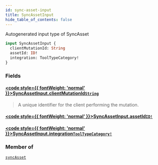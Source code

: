 ```yaml
---
id: sync-asset-input
title: SyncAssetInput
hide_table_of_contents: false
---
```








Autogenerated input type of SyncAsset

```graphql
input SyncAssetInput {
  clientMutationId: String
  assetId: ID!
  integration: ToolTypeCategory!
}
```


### Fields

#### [<code style={{ fontWeight: 'normal' }}>SyncAssetInput.<b>clientMutationId</b></code>](#)<Bullet />[`String`](/api/graphql/documentation/scalars/string) <Badge class="secondary" text="scalar"/>
> A unique identifier for the client performing the mutation.
> 

#### [<code style={{ fontWeight: 'normal' }}>SyncAssetInput.<b>assetId</b></code>](#)<Bullet />[`ID!`](/api/graphql/documentation/scalars/id) <Badge class="secondary" text="non-null"/> <Badge class="secondary" text="scalar"/>
> 
> 

#### [<code style={{ fontWeight: 'normal' }}>SyncAssetInput.<b>integration</b></code>](#)<Bullet />[`ToolTypeCategory!`](/api/graphql/documentation/enums/tool-type-category) <Badge class="secondary" text="non-null"/> <Badge class="secondary" text="enum"/>
> 
> 



### Member of

[`syncAsset`](/api/graphql/documentation/mutations/sync-asset)  <Badge class="secondary" text="mutation"/>



